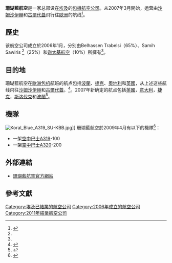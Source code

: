 {{Airline infobox |
airline=珊瑚藍航空 <br /> KoralBlue Airlines|
IATA=K7|
ICAO=KBR|
callsign=KORAL BLUE|
founded=2006年|
ceased=2011年|
hubs=[[古爾代蓋國際機場|古爾代蓋國際機場]]|
focus_cities=[[沙姆沙伊赫國際機場|沙姆沙伊赫國際機場]]<br />[[開羅國際機場|開羅國際機場]]|
fleet_size=2|
destinations=-|
frequent_flyer= |
parent=Orascom|
lounge= |
alliance= |
headquarters=[[埃及|埃及]][[開羅|開羅]]|
key_people=Sami Ayadi|
website=http://www.flykoralblue.com/|
}}
'''珊瑚藍航空'''是一家总部设在[[埃及|埃及]]的[[包機|包機]][[航空公司|航空公司]]。从2007年3月開始，运营由[[沙姆沙伊赫|沙姆沙伊赫]]和[[古爾代蓋|古爾代蓋]]飛行往[[歐洲|歐洲]]的航线<ref name="FI">{{cite news | title= 目錄：世界航空公司 | work= [[國際飛行|國際飛行]] | page= 102 | date= 2007-04-03}}</ref>。
== 歷史 ==
该航空公司成立於2006年1月，分别由Belhassen Trabelsi（65%）、Samih Sawiris <ref name="BT"/>（25%）和[[迦太基航空|迦太基航空]]（10%）所擁有<ref name="FI"/>。
== 目的地 ==
珊瑚藍航空在[[歐洲|歐洲]][[包机|包机]]航班的航点包括[[波蘭|波蘭]]、[[捷克|捷克]]、[[奧地利|奧地利]]和[[英國|英國]]，从上述这些航线飛往[[沙姆沙伊赫|沙姆沙伊赫]]和[[古爾代蓋|古爾代蓋]]。<ref name="BT">{{cite web | author= Andrew Bossone | title= 飛往Orascom | date= 2006年4月 | work= 今日經濟，埃及 | url= http://www.businesstodayegypt.com/article.aspx?ArticleID=6654 | accessdate= 2007-06-04 | deadurl= yes | archiveurl= https://web.archive.org/web/20070609202132/http://www.businesstodayegypt.com/article.aspx?ArticleID=6654 | archivedate= 2007-06-09 }}</ref>。2007年新确定的航点包括[[英國|英國]]，[[意大利|意大利]]，[[捷克|捷克]]，[[斯洛伐克|斯洛伐克]]和[[波蘭|波蘭]]<ref name="SA">{{cite web | title= 珊瑚藍航空包機服務 | work= [[陽光航空|陽光航空]]網站 | url= http://www.sunair-eg.com/CharterServices.asp | accessdate= 2007-06-04 | archive-date= 2007-09-28 | archive-url= https://web.archive.org/web/20070928013336/http://www.sunair-eg.com/CharterServices.asp | dead-url= no }}</ref>。
== 機隊 ==
[[File:Koral_Blue_A319_SU-KBB.jpg|thumb]]]]
珊瑚藍航空於2009年4月有以下的機隊<ref name="FI09">{{cite journal | title= 目錄：世界航空公司第二部分(C-L) | journal= [[國際飛行|國際飛行]] | page= 31-80| date= 2009-04-07}}</ref>：

*一架[[空中巴士A319|空中巴士A319]]-100
*一架[[空中巴士A320|空中巴士A320]]-200

== 外部連結 ==
*[http://www.flykoralblue.com/ 珊瑚藍航空官方網站] {{Wayback|url=http://www.flykoralblue.com/ |date=20090531000002 }}

== 參考文獻 ==
<references/>

{{埃及航空公司}}

[[Category:埃及已結業的航空公司|Category:埃及已結業的航空公司]]
[[Category:2006年成立的航空公司|Category:2006年成立的航空公司]]
[[Category:2011年結業航空公司|Category:2011年結業航空公司]]